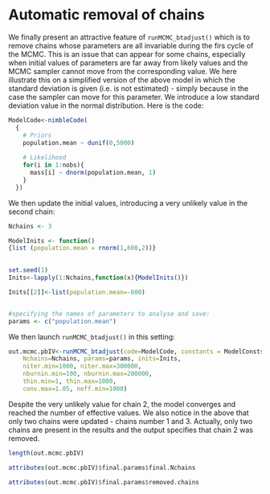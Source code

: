 
# Automatic removal of chains

We finally present an attractive feature of `runMCMC_btadjust()` which is to remove chains whose parameters are all invariable during the firs cycle of the MCMC. This is an issue that can appear for some chains, especially when initial values of parameters are far away from likely values and the MCMC sampler cannot move from the corresponding value. We here illustrate this on a simplified version of the above model in which the standard deviation is given (i.e. is not estimated) - simply because in the case the sampler can move for this parameter. We introduce a low standard deviation value in the normal distribution. Here is the code:

```{r Nimble new code}

ModelCode<-nimbleCode(
  {
    # Priors
    population.mean ~ dunif(0,5000)
    
    # Likelihood
    for(i in 1:nobs){
      mass[i] ~ dnorm(population.mean, 1)
    }
  })


```

We then update the initial values, introducing a very unlikely value in the second chain:

```{r Nimble new initial values...}
Nchains <- 3

ModelInits <- function()
{list (population.mean = rnorm(1,600,2))}
  

set.seed(1)
Inits<-lapply(1:Nchains,function(x){ModelInits()})

Inits[[2]]<-list(population.mean=-600)


#specifying the names of parameters to analyse and save:
params <- c("population.mean") 


```


We then launch `runMCMC_btadjust()` in this setting:

```{r Nimble pbIV first run, cache=FALSE}

out.mcmc.pbIV<-runMCMC_btadjust(code=ModelCode, constants = ModelConsts, data = ModelData, MCMC_language="Nimble",
    Nchains=Nchains, params=params, inits=Inits,
    niter.min=1000, niter.max=300000,
    nburnin.min=100, nburnin.max=200000, 
    thin.min=1, thin.max=1000,
    conv.max=1.05, neff.min=1000)


```

Despite the very unlikely value for chain 2, the model converges and reached the number of effective values. We also notice in the above that only two chains were updated - chains number 1 and 3. Actually, only two chains are present in the results and the output specifies that chain 2 was removed.

```{r output of the above, cache=FALSE}
length(out.mcmc.pbIV)

attributes(out.mcmc.pbIV)$final.params$final.Nchains

attributes(out.mcmc.pbIV)$final.params$removed.chains


```

